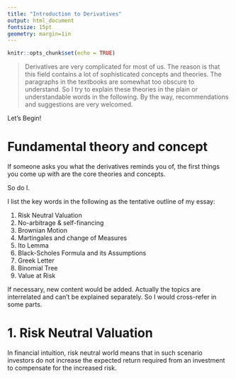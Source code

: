 ```yaml
---
title: "Introduction to Derivatives"
output: html_document
fontsize: 15pt
geometry: margin=1in
---
```


```r
knitr::opts_chunk$set(echo = TRUE)
```

> Derivatives are very complicated for most of us. The reason is that this field contains a lot of sophisticated concepts and theories. The paragraphs in the textbooks are somewhat too obscure to understand. So I try to explain these theories in the plain or understandable words in the following. By the way, recommendations and suggestions are very welcomed. 

Let's Begin!

# Fundamental theory and concept
If someone asks you what the derivatives reminds you of, the first things you come up with are the core theories and concepts. 

So do I.

I list the key words in the following as the tentative outline of my essay:

1. Risk Neutral Valuation
2. No-arbitrage & self-financing
3. Brownian Motion
4. Martingales and change of Measures
5. Ito Lemma
6. Black-Scholes Formula and its Assumptions
7. Greek Letter
8. Binomial Tree
9. Value at Risk

If necessary, new content would be added. Actually the topics are interrelated and can't be explained separately. So I would cross-refer in some parts.

# 1. Risk Neutral Valuation
In financial intuition, risk neutral world means that in such scenario investors do not increase the expected return required from an investment to compensate for the increased risk.